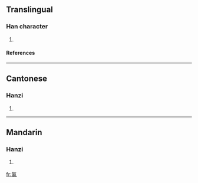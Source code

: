==Translingual==
===Han character===
{{Han char|rn=84|rad=气|as=05|sn=9|four=8051<sub>7</sub>|canj=人弓中田中 (ONLWL)}}
# {{defn|Han|sort=气05}}
====References====
{{Han ref|kx=0599.111|hdz=32011.030|uh=6C20|ud=27680|bh=CF6B|bd=53099}}

----
==Cantonese==
===Hanzi===
{{yue-hanzi|jyut=|y=san1}}
# {{defn|Cantonese}}

----
==Mandarin==
===Hanzi===
{{cmn-hanzi|pin=[[shēn]] ([[shen1]])|wg=shen<sup>1</sup>}}
# {{defn|Mandarin}}

[[fr:氠]]